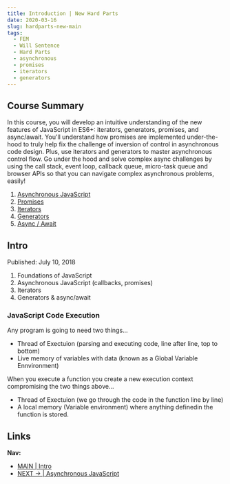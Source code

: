 ```yaml
---
title: Introduction | New Hard Parts 
date: 2020-03-16
slug: hardparts-new-main
tags: 
  - FEM
  - Will Sentence 
  - Hard Parts
  - asynchronous
  - promises
  - iterators
  - generators
---
```


## Course Summary
In this course, you will develop an intuitive understanding of the new features of JavaScript in ES6+: iterators, generators, promises, and async/await. You'll understand how promises are implemented under-the-hood to truly help fix the challenge of inversion of control in asynchronous code design. Plus, use iterators and generators to master asynchronous control flow. Go under the hood and solve complex async challenges by using the call stack, event loop, callback queue, micro-task queue and browser APIs so that you can navigate complex asynchronous problems, easily!

1. [Asynchronous JavaScript](/hardparts-new-asynchronous-javascript)
2. [Promises]()
3. [Iterators]()
4. [Generators]()
5. [Async / Await]()

## Intro 

Published: July 10, 2018
1. Foundations of JavaScript
2. Asynchronous JavaScript (callbacks, promises)
3. Iterators 
4. Generators & async/await 


### JavaScript Code Execution 
Any program is going to need two things... 

- Thread of Exectuion (parsing and executing code, line after line, top to bottom)
- Live memory of variables with data (known as a Global Variable Ennvironment)

When you execute a function you create a new execution context compromising the two things above...

- Thread of Exectuion (we go through the code in the function line by line)
- A local memory (Variable environment) where anything definedin the function is stored.

## Links 
**Nav:**  
- [MAIN | Intro](/hardparts-OOJS-main) 
- [NEXT → | Asynchronous JavaScript](/hardparts-new-asynchronous-javascript)